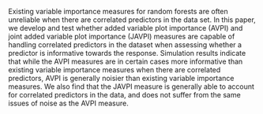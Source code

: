 Existing variable importance measures for random forests are often unreliable when there are correlated predictors in the data set. In this paper, we develop and test whether added variable plot importance (AVPI) and joint added variable plot importance (JAVPI) measures are capable of handling correlated predictors in the dataset when assessing whether a predictor is informative towards the response. Simulation results indicate that while the AVPI measures are in certain cases more informative than existing variable importance measures when there are correlated predictors, AVPI is generally noisier than existing variable importance measures.  We also find that the JAVPI measure is generally able to account for correlated predictors in the data, and does not suffer from the same issues of noise as the AVPI measure. 